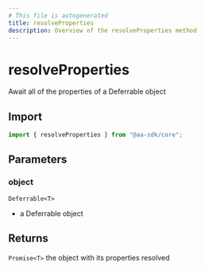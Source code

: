 ```yaml
---
# This file is autogenerated
title: resolveProperties
description: Overview of the resolveProperties method
---
```


# resolveProperties

Await all of the properties of a Deferrable object

## Import

```ts
import { resolveProperties } from "@aa-sdk/core";
```

## Parameters

### object

`Deferrable<T>`

- a Deferrable object

## Returns

`Promise<T>`
the object with its properties resolved
